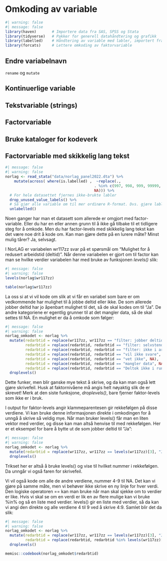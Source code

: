 # Omkoding av variable 

```r
#| warning: false
#| message: false
library(haven)       # Importere data fra SAS, SPSS og Stata
library(tidyverse)   # Pakker for generell datahåndtering og grafikk
library(labelled)    # Håndtering av variable med labler, importert fra annen software
library(forcats)     # Lettere omkoding av faktorvariable

```



## Endre variabelnavn
`rename` og `mutate`




## Kontinuerlige variable 




## Tekstvariable (strings)




## Factorvariable 




## Bruke kataloger for kodeverk 






## Factorvariable med skikkelig lang tekst
```r
#| message: false 
#| warning: false
norlag <- read_stata("data/norlag_panel2022.dta") %>% 
    mutate(across( where(is.labelled) ,  ~replace(., 
                                        . %in% c(997, 998, 999, 99999, 999999), 
                                        NA))) %>%
  # For hele datasettet fjernes ikke-brukte labler 
  drop_unused_value_labels() %>% 
  # Så gjør alle variable om til mer ordinære R-format. Dvs. gjøre labler om til factor
  unlabelled()

```


Noen ganger har man et datasett som allerede er omgjort med factor-variable. Eller du har en eller annen grunn til å ikke gå tilbake til et tidligere steg for å omkode. Men du har factor-levels med skikkelig lang tekst kan det være noe drit å kode om. Kan man gjøre dette på en lurere måte? Minst mulig tårer? Ja, selvsagt. 

I NorLAG er variabelen wr117zz svar på et spørsmål om "Mulighet for å redusert arbeidstid (deltid)". Når denne variabelen er gjort om til factor kan man se hvilke verdier variabelen har med bruke av funksjonen *levels()* slik: 

```r
#| message: false 
#| warning: false
levels(norlag$wr117zz)

table(norlag$wr117zz)

``` 

La oss si at vi vil kode om slik at vi får en variabel som bare er om vedkommende har mulighet til å jobbe deltid eller ikke. De som allerede jobber deltid har jo åpenbart mulighet til det, så de skal kodes om til "Ja". De andre kategoriene er egentlig grunner til at det mangler data, så de skal settes til NA. En mulighet er da å omkode som følger: 



```r
#| message: false 
#| warning: false
norlag_omkodet <- norlag %>%
  mutate(redarbtid = replace(wr117zz, wr117zz == "filter: jobber deltid", "Ja"), 
         redarbtid = replace(redarbtid, redarbtid == "filter: selvstendig næringsdrivende (NorLAG3 inkl frilanser/annet)", NA), 
         redarbtid = replace(redarbtid, redarbtid == "filter: ikke i arbeid", NA), 
         redarbtid = replace(redarbtid, redarbtid == "vil ikke svare", NA),
         redarbtid = replace(redarbtid, redarbtid == "vet ikke", NA),
         redarbtid = replace(redarbtid, redarbtid == "mangler data", NA),
         redarbtid = replace(redarbtid, redarbtid == "Deltok ikke i runden", NA)) %>% 
  droplevels()

```

Dette funker, men blir ganske mye tekst å skrive, og da kan man også lett gjøre skrivefeil. Husk at faktornivåene må angis helt nøyaktig slik de er skrevet! 
Merk at den siste funksjone, *droplevels()*, bare fjerner faktor-levels som ikke er i bruk. 

I output for faktor-levels angir klammeparentesen gir rekkefølgen på disse verdiene. Vi kan bruke denne informasjonen direkte i omkodingen for å unngå å skrive så veldig mye. Når man bruker levels() får man en liten vektor med verdier, og disse kan man altså henvise til med rekkefølgen. Her er et eksempel for bare å bytte ut de som jobber deltid til "Ja": 


```r
#| message: false 
#| warning: false
norlag_omkodet <- norlag %>%
  mutate(redarbtid = replace(wr117zz, wr117zz == levels(wr117zz)[3], "Ja")) %>% 
  droplevels()


```

Trikset her er altså å bruke levels() og vise til hvilket nummer i rekkefølgen. Da unngår vi også faren for skrivefeil.  

Vi vil også kode om alle de andre verdiene, nummer 4-9 til NA. Det kan vi gjøre på samme måte, men vi behøver ikke skrive en ny linje for hver verdi. Den logiske operatoren == kan man bruke når man skal sjekke om to verdier er like. Hvis vi skal se om en verdi er lik en av flere mulige kan vi bruke %in% og så en liste med verdier. levels() gir en liste med verdier, så da kan vi angi den direkte og alle verdiene 4 til 9 ved å skrive 4:9. Samlet blir det da slik: 

```r
#| message: false 
#| warning: false
norlag_omkodet <- norlag %>%
  mutate(redarbtid = replace(wr117zz, wr117zz == levels(wr117zz)[3], "Ja"), 
         redarbtid = replace(redarbtid, redarbtid %in% levels(wr117zz)[4:9], NA)) %>% 
  droplevels()

memisc::codebook(norlag_omkodet$redarbtid)

```






